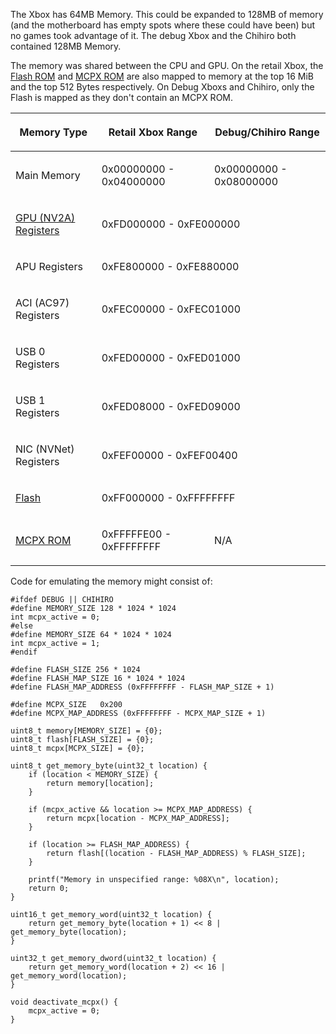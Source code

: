 The Xbox has 64MB Memory. This could be expanded to 128MB of memory (and the motherboard has empty spots where these could have been) but no games took advantage of it. The debug Xbox and the Chihiro both contained 128MB Memory.

The memory was shared between the CPU and GPU. On the retail Xbox, the [[Flash ROM]] and [[MCPX ROM]] are also mapped to memory at the top 16 MiB and the top 512 Bytes respectively. On Debug Xboxs and Chihiro, only the Flash is mapped as they don't contain an MCPX ROM.

{| class="wikitable" style="text-align: center;"
! Memory Type
! Retail Xbox Range
! Debug/Chihiro Range
|-
|Main Memory
|0x00000000 - 0x04000000
|0x00000000 - 0x08000000
|-
|[[GPU|GPU (NV2A) Registers]]
|colspan="2"|0xFD000000 - 0xFE000000
|-
|APU Registers
|colspan="2"|0xFE800000 - 0xFE880000
|-
|ACI (AC97) Registers
|colspan="2"|0xFEC00000 - 0xFEC01000
|-
|USB 0 Registers
|colspan="2"|0xFED00000 - 0xFED01000
|-
|USB 1 Registers
|colspan="2"|0xFED08000 - 0xFED09000
|-
|NIC (NVNet) Registers
|colspan="2"|0xFEF00000 - 0xFEF00400
|-
|[[Flash]]
|colspan="2"|0xFF000000 - 0xFFFFFFFF
|-
|[[MCPX ROM]]
|0xFFFFFE00 - 0xFFFFFFFF
|N/A
|}

Code for emulating the memory might consist of:

<pre>
#ifdef DEBUG || CHIHIRO
#define MEMORY_SIZE 128 * 1024 * 1024
int mcpx_active = 0;
#else
#define MEMORY_SIZE 64 * 1024 * 1024
int mcpx_active = 1;
#endif

#define FLASH_SIZE 256 * 1024
#define FLASH_MAP_SIZE 16 * 1024 * 1024
#define FLASH_MAP_ADDRESS (0xFFFFFFFF - FLASH_MAP_SIZE + 1)

#define MCPX_SIZE   0x200
#define MCPX_MAP_ADDRESS (0xFFFFFFFF - MCPX_MAP_SIZE + 1)

uint8_t memory[MEMORY_SIZE] = {0};
uint8_t flash[FLASH_SIZE] = {0};
uint8_t mcpx[MCPX_SIZE] = {0};

uint8_t get_memory_byte(uint32_t location) {
    if (location < MEMORY_SIZE) {
        return memory[location];
    }

    if (mcpx_active && location >= MCPX_MAP_ADDRESS) {
        return mcpx[location - MCPX_MAP_ADDRESS];
    }

    if (location >= FLASH_MAP_ADDRESS) {
        return flash[(location - FLASH_MAP_ADDRESS) % FLASH_SIZE];
    }

    printf("Memory in unspecified range: %08X\n", location);
    return 0;
}

uint16_t get_memory_word(uint32_t location) {
    return get_memory_byte(location + 1) << 8 | get_memory_byte(location);
}

uint32_t get_memory_dword(uint32_t location) {
    return get_memory_word(location + 2) << 16 | get_memory_word(location);
}

void deactivate_mcpx() {
    mcpx_active = 0;
}
</pre>